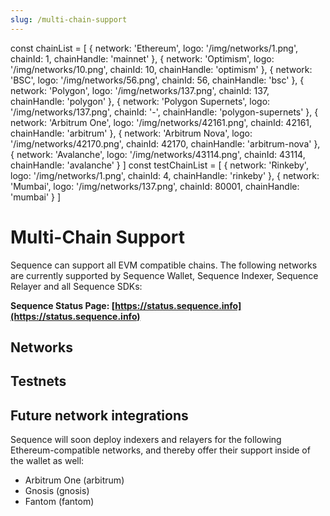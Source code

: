 ```yaml
---
slug: /multi-chain-support
---
```


const chainList = [
  { network: 'Ethereum', logo: '/img/networks/1.png', chainId: 1, chainHandle: 'mainnet' },
  { network: 'Optimism', logo: '/img/networks/10.png', chainId: 10, chainHandle: 'optimism' },
  { network: 'BSC', logo: '/img/networks/56.png', chainId: 56, chainHandle: 'bsc' },
  { network: 'Polygon', logo: '/img/networks/137.png', chainId: 137, chainHandle: 'polygon' },
  { network: 'Polygon Supernets', logo: '/img/networks/137.png', chainId: '-', chainHandle: 'polygon-supernets' },
  { network: 'Arbitrum One', logo: '/img/networks/42161.png', chainId: 42161, chainHandle: 'arbitrum' },
  { network: 'Arbitrum Nova', logo: '/img/networks/42170.png', chainId: 42170, chainHandle: 'arbitrum-nova' },
  { network: 'Avalanche', logo: '/img/networks/43114.png', chainId: 43114, chainHandle: 'avalanche' }
]
const testChainList = [
  { network: 'Rinkeby', logo: '/img/networks/1.png', chainId: 4, chainHandle: 'rinkeby' },
  { network: 'Mumbai', logo: '/img/networks/137.png', chainId: 80001, chainHandle: 'mumbai' }
]

# Multi-Chain Support

Sequence can support all EVM compatible chains. The following networks are currently supported by Sequence Wallet, Sequence Indexer,
Sequence Relayer and all Sequence SDKs:

**Sequence Status Page: [https://status.sequence.info](https://status.sequence.info)**


## Networks 

<ChainList key={1} chainList={chainList} />


## Testnets

<ChainList key={2} chainList={testChainList} />


## Future network integrations

Sequence will soon deploy indexers and relayers for the following Ethereum-compatible networks,
and thereby offer their support inside of the wallet as well:

- Arbitrum One (arbitrum)
- Gnosis (gnosis)
- Fantom (fantom)
